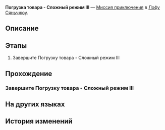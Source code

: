 {{Дополнить|Диалоги.}}
{{Миссия Инфобокс
|id              = 8025233
|Название        = 
|Изображение     = Миссия Освоения Погрузка товара - Сложный режим III.png
|Тип             = Миссия приключения
|События         = 
|Глава           = 
|Условия         = 
|Персонажи       = Первопроходец
|СтартЛокация    = «Рассекатель небес»
|Мир             = Лофу Сяньчжоу
|Локации         = «Рассекатель небес»
|Предыдущая      = 
|Следующая       = 
|Награды         = 
}}
'''Погрузка товара - Сложный режим III''' — [[Миссия приключения]] в [[Лофу Сяньчжоу]].

==Описание==
{{Описание|<!--официальное описание из Перекрёстка судеб-->}}

==Этапы==
# Завершите Погрузку товара - Сложный режим III

==Прохождение==
{{Дополнить}}

===Завершите Погрузку товара - Сложный режим III===
{{Описание миссии|локация=«Рассекатель небес»|Завершите Погрузку товара - Сложный режим III}}
{{Диалог Начало}}

{{Диалог Конец}}

==На других языках==
{{На других языках
|en   = Inventory Arrangement Hard Mode III
|zhs  = 「码放货物」困难模式III
|zht  = 「堆放貨物」困難模式III
|ja   = 「貨物整理」難易度・困難III
|ko   = 「화물 적재」 어려움 모드 III
|es   = Cargamento de mercancía: modo difícil&nbsp;III
|fr   = Mode difficile III de Gestion du chargement
|ru   = Погрузка товара - Сложный режим III
|th   = โหลดสินค้าโหมดยาก III
|vi   = "Sắp Xếp Hàng Hóa" Chế Độ Khó III
|de   = Lagerverwaltung – Schwerer Modus III
|id   = "Penataan Barang" Mode Sulit III
|pt   = Organização de Inventário - Modo Difícil III
}}

==История изменений==
{{История изменений|2.7}}
